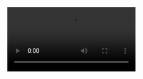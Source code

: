<video src="/videos/m1_l1_intro.mp4" controls className="w-full rounded-md" />

## Meet the Teacher: ICT

Michael J. Huddleston, known as Inner Circle Trader (ICT), teaches that price moves to collect liquidity rather than follow indicators.

```text
high ─┐  ← Wick
     │
open ●───┐
     │    ← Body
close ●───┘
     │
 low ─┘
```

Where retail traders place stops, institutions see targets.
